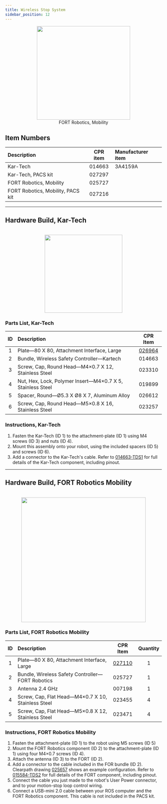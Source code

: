 ```yaml
---
title: Wireless Stop System
sidebar_position: 12
---
```


<center>
  <figure>
    <img
      src="/img/accessories_images/controller_4.png"
      width="300"
    />
    <figcaption>FORT Robotics, Mobility</figcaption>
  </figure>
</center>

## Item Numbers

| Description                       | CPR item | Manufacturer item |
| :-------------------------------- | :------: | :---------------- |
| Kar-Tech                          |  014663  | 3A4159A           |
| Kar-Tech, PACS kit                |  027297  |                   |
| FORT Robotics, Mobility           |  025727  |                   |
| FORT Robotics, Mobility, PACS kit |  027216  |                   |

---

## Hardware Build, Kar-Tech

<br />

<center>
  <img
    src="/img/accessories_images/wireless_stop_2.png"
    width="250"
  />
</center>

### Parts List, Kar-Tech

| ID  | Description                                                |                      CPR Item                       |
| :-: | :--------------------------------------------------------- | :-------------------------------------------------: |
|  1  | Plate—80 X 80, Attachment Interface, Large                 | [026964](/assets/pdf/clearpath_robotics_026964.pdf) |
|  2  | Bundle, Wireless Safety Controller—Kartech                 |                       014663                        |
|  3  | Screw, Cap, Round Head—M4×0.7 X 12, Stainless Steel        |                       023310                        |
|  4  | Nut, Hex, Lock, Polymer Insert—M4×0.7 X 5, Stainless Steel |                       019899                        |
|  5  | Spacer, Round—Ø5.3 X Ø8 X 7, Aluminum Alloy                |                       026612                        |
|  6  | Screw, Cap, Round Head—M5×0.8 X 16, Stainless Steel        |                       023257                        |

### Instructions, Kar-Tech

1.  Fasten the Kar-Tech (ID 1) to the attachment-plate (ID 1) using M4 screws (ID 3) and nuts (ID 4).
2.  Mount this assembly onto your robot, using the included spacers (ID 5) and screws (ID 6).
3.  Add a connector to the Kar-Tech's cable.
    Refer to [014663-TDS1](/assets/pdf/clearpath_robotics_014663-TDS1.pdf) for full details of the Kar-Tech component, including pinout.

---

## Hardware Build, FORT Robotics Mobility

<br />

<center>
  <img
    src="/img/accessories_images/wireless_stop_1.png"
    width="400"
  />
</center>

### Parts List, FORT Robotics Mobility

| ID  | Description                                        |                      CPR Item                       | Quantity |
| :-: | :------------------------------------------------- | :-------------------------------------------------: | :------: |
|  1  | Plate—80 X 80, Attachment Interface, Large         | [027110](/assets/pdf/clearpath_robotics_027110.pdf) |    1     |
|  2  | Bundle, Wireless Safety Controller—FORT Robotics   |                       025727                        |    1     |
|  3  | Antenna 2.4 GHz                                    |                       007198                        |    1     |
|  4  | Screw, Cap, Flat Head—M4×0.7 X 10, Stainless Steel |                       023455                        |    4     |
|  5  | Screw, Cap, Flat Head—M5×0.8 X 12, Stainless Steel |                       023471                        |    4     |

### Instructions, FORT Robotics Mobility

1.  Fasten the attachment-plate (ID 1) to the robot using M5 screws (ID 5)
2.  Mount the FORT Robotics component (ID 2) to the attachment-plate (ID 1) using four M4×0.7 screws (ID 4).
3.  Attach the antenna (ID 3) to the FORT (ID 2).
4.  Add a connector to the cable included in the FOR bundle (ID 2).
    Clearpath drawing [025657](/assets/pdf/clearpath_robotics_025657.pdf) shows an example configuration.
    Refer to [015584-TDS2](/assets/pdf/clearpath_robotics_015584-TDS2.pdf) for full details of the FORT component, including pinout.
5.  Connect the cable you just made to the robot's User Power connector, and to your motion-stop loop control wiring.
6.  Connect a USB-mini 2.0 cable between your ROS computer and the FORT Robotics component.
    This cable is not included in the PACS kit.
